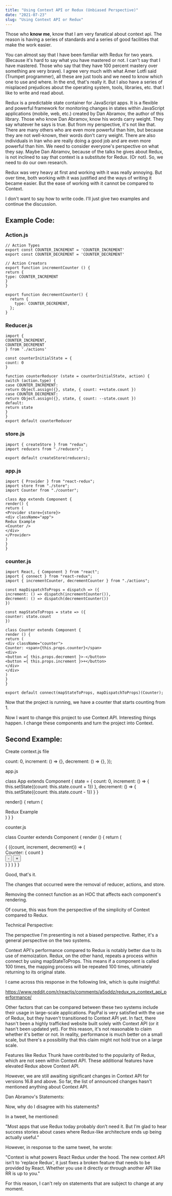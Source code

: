 ```yaml
---
title: "Using Context API or Redux (Unbiased Perspective)"
date: "2021-07-23"
slug: "Using Context API or Redux"
---
```


Those who **know me**, know that I am very fanatical about context api. The reason is having a series of standards and a series of good facilities that make the work easier.

You can almost say that I have been familiar with Redux for two years. (Because it's hard to say what you have mastered or not. I can't say that I have mastered. Those who say that they have 100 percent mastery over something are very brave).
I agree very much with what Amer Lotfi said (Trumpet programmer), all these are just tools and we need to know which one to use and where.
In the end, that's really it.
But I also have a series of misplaced prejudices about the operating system, tools, libraries, etc. that I like to write and read about.

Redux is a predictable state container for JavaScript apps. It is a flexible and powerful framework for monitoring changes in states within JavaScript applications (mobile, web, etc.) created by Dan Abramov, the author of this library. Those who know Dan Abramov, know his words carry weight. They say whatever he says is true. But from my perspective, it's not like that. There are many others who are even more powerful than him, but because they are not well-known, their words don't carry weight. There are also individuals in Iran who are really doing a good job and are even more powerful than him. We need to consider everyone's perspective on what they say. Maybe Dan Abramov, because of the talks he gives about Redux, is not inclined to say that context is a substitute for Redux. (Or not). So, we need to do our own research.

Redux was very heavy at first and working with it was really annoying. But over time, both working with it was justified and the ways of writing it became easier. But the ease of working with it cannot be compared to Context.

I don't want to say how to write code. I'll just give two examples and continue the discussion.

## Example Code:

### Action.js

```
// Action Types
export const COUNTER_INCREMENT = 'COUNTER_INCREMENT'
export const COUNTER_DECREMENT = 'COUNTER_DECREMENT'

// Action Creators
export function incrementCounter () {
return {
type: COUNTER_INCREMENT
}
}

export function decrementCounter() {
  return {
    type: COUNTER_DECREMENT,
  };
}
```

### Reducer.js

```
import {
COUNTER_INCREMENT,
COUNTER_DECREMENT
} from './actions'

const counterInitialState = {
count: 0
}

function counterReducer (state = counterInitialState, action) {
switch (action.type) {
case COUNTER_INCREMENT:
return Object.assign({}, state, { count: ++state.count })
case COUNTER_DECREMENT:
return Object.assign({}, state, { count: --state.count })
default:
return state
}
}
export default counterReducer
```

### store.js

```
import { createStore } from "redux";
import reducers from "./reducers";

export default createStore(reducers);
```

### app.js

```
import { Provider } from "react-redux";
import store from "./store";
import Counter from "./counter";

class App extends Component {
render() {
return (
<Provider store={store}>
<div className="app">
Redux Example
<Counter />
</div>
</Provider>
)
}
}
```

### counter.js

```
import React, { Component } from "react";
import { connect } from "react-redux";
import { incrementCounter, decrementCounter } from "./actions";

const mapDispatchToProps = dispatch => ({
increment: () => dispatch(incrementCounter()),
decrement: () => dispatch(decrementCounter())
})

const mapStateToProps = state => ({
counter: state.count
})

class Counter extends Component {
render () {
return (
<div className="counter">
Counter: <span>{this.props.counter}</span>
<div>
<button ={ this.props.decrement }>-</button>
<button ={ this.props.increment }>+</button>
</div>
</div>
)
}
}

export default connect(mapStateToProps, mapDispatchToProps)(Counter);
```

Now that the project is running, we have a counter that starts counting from 1.

Now I want to change this project to use Context API. Interesting things happen. I change these components and turn the project into Context.

## Second Example:

Create context.js file


  count: 0,
  increment: () => {},
  decrement: () => {},
});

app.js



class App extends Component {
state = {
count: 0,
increment: () => { this.setState({count: this.state.count + 1}) },
decrement: () => { this.setState({count: this.state.count - 1}) }
}

render() {
return (

<CounterProvider value={this.state}>
  <div className="app">
    Redux Example
    <Counter />
  </div>
</CounterProvider>
) } }


counter.js


class Counter extends Component {
render () {
return (

<CounterConsumer>
{
({count, increment, decrement}) => (
<div className="counter">
Counter: <span>{ count }</span>
<div>
<button ={ decrement }>-</button>
<button ={ increment }>+</button>
</div>
</div>
)
}
</CounterConsumer>
)
}
}


Good, that's it.

The changes that occurred were the removal of reducer, actions, and store.

Removing the connect function as an HOC that affects each component's rendering.

Of course, this was from the perspective of the simplicity of Context compared to Redux.

Technical Perspective:

The perspective I'm presenting is not a biased perspective. Rather, it's a general perspective on the two systems.

Context API's performance compared to Redux is notably better due to its use of memoization. Redux, on the other hand, repeats a process within connect by using mapStateToProps. This means if a component is called 100 times, the mapping process will be repeated 100 times, ultimately returning to its original state.

I came across this response in the following link, which is quite insightful:

https://www.reddit.com/r/reactjs/comments/a5sddz/redux_vs_context_api_performance/

Other factors that can be compared between these two systems include their usage in large-scale applications. PayPal is very satisfied with the use of Redux, but they haven't transitioned to Context API yet. In fact, there hasn't been a highly trafficked website built solely with Context API (or it hasn't been updated yet). For this reason, it's not reasonable to claim whether it's better or not. In reality, performance is much better on a small scale, but there's a possibility that this claim might not hold true on a large scale.

Features like Redux Thunk have contributed to the popularity of Redux, which are not seen within Context API. These additional features have elevated Redux above Context API.

However, we are still awaiting significant changes in Context API for versions 16.8 and above. So far, the list of announced changes hasn't mentioned anything about Context API.

Dan Abramov's Statements:

Now, why do I disagree with his statements?

In a tweet, he mentioned:

"Most apps that use Redux today probably don’t need it. But I’m glad to hear success stories about cases where Redux-like architecture ends up being actually useful."

However, in response to the same tweet, he wrote:

"Context is what powers React Redux under the hood. The new context API isn’t to 'replace Redux', it just fixes a broken feature that needs to be provided by React. Whether you use it directly or through another API like RR is up to you."

For this reason, I can't rely on statements that are subject to change at any moment.
